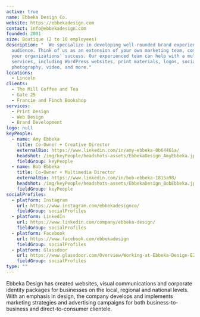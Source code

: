 ```yaml
---
active: true
name: Ebbeka Design Co.
website: https://ebbekadesign.com
contact: info@ebbekadesign.com
founded: 2001
size: Boutique (2 to 10 employees)
description: "  We specialize in developing well-rounded brand experiences tailored to your
  audience. Think of us as an extension of your own marketing team, committed to
  your organizations' success. Our experienced team can help with a multitude of
  services, including WordPress websites, print materials, logos, social media,
  photography, video, and more."
locations:
  - Lincoln
clients:
  - The Mill Coffee and Tea
  - Gate 25
  - Francie and Finch Bookshop
services:
  - Print Design
  - Web Design
  - Brand Development
logo: null
keyPeople:
  - name: Amy Ebbeka
    title: Co-Owner + Creative Director
    externalBio: https://www.linkedin.com/in/amy-ebbeka-0b64461a/
    headshot: /img/keyPeople/headshots-assets/EbbekaDesign_AmyEbbeka.jpg
    fieldGroup: keyPeople
  - name: Bob Ebbeka
    title: Co-Owner + Multimedia Director
    externalBio: https://www.linkedin.com/in/bob-ebbeka-1815a98/
    headshot: /img/keyPeople/headshots-assets/EbbekaDesign_BobEbbeka.jpg
    fieldGroup: keyPeople
socialProfiles:
  - platform: Instagram
    url: https://www.instagram.com/ebbekadesignco/
    fieldGroup: socialProfiles
  - platform: LinkedIn
    url: https://www.linkedin.com/company/ebbeka-design/
    fieldGroup: socialProfiles
  - platform: Facebook
    url: https://www.facebook.com/ebbekadesign
    fieldGroup: socialProfiles
  - platform: Glassdoor
    url: https://www.glassdoor.com/Overview/Working-at-Ebbeka-Design-EI_IE1748135.11,24.htm
    fieldGroup: socialProfiles
type: ""
---
```


Ebbeka Design has created websites, visual communications and corporate identity packages for businesses on the local, regional and national levels. With an emphasis in design, the company develops and implements marketing strategies and advertising campaigns for both business-to-business and direct-to-consumer clientele.